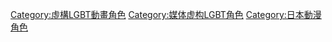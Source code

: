
[[Category:虛構LGBT動畫角色|Category:虛構LGBT動畫角色]]
[[Category:媒体虚构LGBT角色|Category:媒体虚构LGBT角色]]
[[Category:日本動漫角色|Category:日本動漫角色]]